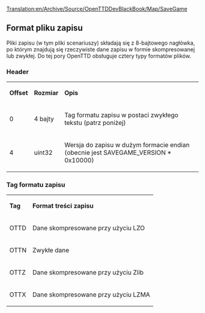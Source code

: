 [[Translation:en/Archive/Source/OpenTTDDevBlackBook/Map/SaveGame]]
 
<!--{{DevDoc}}-->{{pl/Rozwój}}
<!--{{warning|The following information has not been confirmed for accuracy and may not be correct}}-->
{{pl/Uwaga|Poniższe informacje nie zostały potwierdzone pod względem dokładności i mogą być niepoprawne}}

== Format pliku zapisu ==
Pliki zapisu (w tym pliki scenariuszy) składają się z 8-bajtowego nagłówka, po którym znajdują się rzeczywiste dane zapisu w formie skompresowanej lub zwykłej. Do tej pory OpenTTD obsługuje cztery typy formatów plików.

=== Header ===

{|
| '''Offset''' || '''Rozmiar''' || '''Opis'''
|-
| 0 || 4 bajty || Tag formatu zapisu w postaci zwykłego tekstu (patrz poniżej)
|-
| 4 || uint32 || Wersja do zapisu w dużym formacie endian (obecnie jest SAVEGAME_VERSION * 0x10000)
|}

=== Tag formatu zapisu ===

{|
| '''Tag''' || '''Format treści zapisu'''
|-
| OTTD || Dane skompresowane przy użyciu LZO
|-
| OTTN || Zwykłe dane
|-
| OTTZ || Dane skompresowane przy użyciu Zlib
|-
| OTTX || Dane skompresowane przy użyciu LZMA
|}